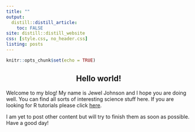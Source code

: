 ```yaml
---
title: ""
output: 
  distill::distill_article:
    toc: FALSE
site: distill::distill_website
css: [style.css, no_header.css]
listing: posts
---
```


```r
knitr::opts_chunk$set(echo = TRUE)
```

<div class='index-title' style="text-align:center">
# Hello world!
</div>

Welcome to my blog! My name is Jewel Johnson and I hope you are doing well. You can find all sorts of interesting science stuff here. If you are looking for R tutorials please click [here](https://jeweljohnsonj.github.io/jeweljohnson.github.io/project1.html). 

I am yet to post other content but will try to finish them as soon as possible. Have a good day!